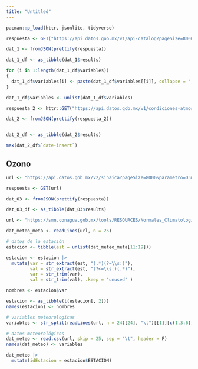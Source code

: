 ```yaml
---
title: "Untitled"
---
```



```r
pacman::p_load(httr, jsonlite, tidyverse)

respuesta <- GET("https://api.datos.gob.mx/v1/api-catalog?pageSize=8000")

dat_1 <- fromJSON(prettify(respuesta))

dat_1_df <- as_tibble(dat_1$results)

for (i in 1:length(dat_1_df$variables))
{
  dat_1_df$variables[i] <- paste(dat_1_df$variables[[i]], collapse = ",")
}

dat_1_df$variables <- unlist(dat_1_df$variables)

```


```r
respuesta_2 <- httr::GET("https://api.datos.gob.mx/v1/condiciones-atmosfericas?pageSize=10000&cityid=MXVZ0111&page=1")

dat_2 <- fromJSON(prettify(respuesta_2))


dat_2_df <- as_tibble(dat_2$results)

max(dat_2_df$`date-insert`)


```


## Ozono

```r
url <- "https://api.datos.gob.mx/v2/sinaica?pageSize=8000&parametro=O3&estacionesid=259&page=1"

respuesta <- GET(url)

dat_O3 <- fromJSON(prettify(respuesta))

dat_O3_df <- as_tibble(dat_O3$results)


```


```r

url <- "https://smn.conagua.gob.mx/tools/RESOURCES/Normales_Climatologicas/Diarios/ver/dia30393.txt"

dat_meteo_meta <- readLines(url, n = 25)

# datos de la estación
estacion <- tibble(est = unlist(dat_meteo_meta[11:19]))

estacion <- estacion |> 
  mutate(var = str_extract(est, "(.*)(?=\\s:)"),
         val = str_extract(est, "(?<=\\s:)(.*)"),
         var = str_trim(var),
         val = str_trim(val), .keep = "unused" ) 

nombres <- estacion$var

estacion <- as_tibble(t(estacion[, 2]))
names(estacion) <- nombres

# variables meteorologicas
variables <- str_split(readLines(url, n = 24)[24], "\t")[[1]][c(1,3:6)]

# datos meteorológicos
dat_meteo <- read.csv(url, skip = 25, sep = "\t", header = F)
names(dat_meteo) <- variables

dat_meteo |> 
  mutate(idEstacion = estacion$ESTACIÓN)

```

